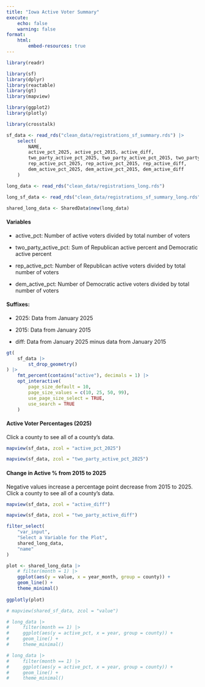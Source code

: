 ```yaml
---
title: "Iowa Active Voter Summary"
execute:
    echo: false
    warning: false
format: 
    html:
        embed-resources: true
---
```


``` r
library(readr)

library(sf)
library(dplyr)
library(reactable)
library(gt)
library(mapview)

library(ggplot2)
library(plotly)

library(crosstalk)
```


```r
sf_data <- read_rds("clean_data/registrations_sf_summary.rds") |> 
    select(
        NAME, 
        active_pct_2025, active_pct_2015, active_diff,
        two_party_active_pct_2025, two_party_active_pct_2015, two_party_active_diff,
        rep_active_pct_2025, rep_active_pct_2015, rep_active_diff,
        dem_active_pct_2025, dem_active_pct_2015, dem_active_diff
    )

long_data <- read_rds("clean_data/registrations_long.rds")

long_sf_data <- read_rds("clean_data/registrations_sf_summary_long.rds")

shared_long_data <- SharedData$new(long_data)

```


:::{.column-page}

#### Variables

* active_pct: Number of active voters divided by total number of voters

* two_party_active_pct: Sum of Republican active percent and Democratic active percent

* rep_active_pct: Number of Republican active voters divided by total number of voters

* dem_active_pct: Number of Democratic active voters divided by total number of voters

#### Suffixes:

* 2025: Data from January 2025

* 2015: Data from January 2015

* diff: Data from January 2025 minus data from January 2015


```r
gt(
    sf_data |> 
        st_drop_geometry()
) |>
    fmt_percent(contains("active"), decimals = 1) |>
    opt_interactive(
        page_size_default = 10,
        page_size_values = c(10, 25, 50, 99),
        use_page_size_select = TRUE,
        use_search = TRUE
    )

```


#### Active Voter Percentages (2025)

Click a county to see all of a county's data.
```r

mapview(sf_data, zcol = "active_pct_2025")

mapview(sf_data, zcol = "two_party_active_pct_2025")
```


#### Change in Active % from 2015 to 2025

Negative values increase a percentage point decrease from 2015 to 2025. Click a county to see all of a county's data.
```r

mapview(sf_data, zcol = "active_diff")

mapview(sf_data, zcol = "two_party_active_diff")
```


```r
filter_select(
    "var_input", 
    "Select a Variable for the Plot", 
    shared_long_data, 
    "name"
)

plot <- shared_long_data |>
    # filter(month = 1) |>
    ggplot(aes(y = value, x = year_month, group = county)) +
    geom_line() +
    theme_minimal()
    
ggplotly(plot)

# mapview(shared_sf_data, zcol = "value")
```


```r

# long_data |>
#     filter(month == 1) |>
#     ggplot(aes(y = active_pct, x = year, group = county)) +
#     geom_line() +
#     theme_minimal()

# long_data |>
#     filter(month == 1) |>
#     ggplot(aes(y = active_pct, x = year, group = county)) +
#     geom_line() +
#     theme_minimal()
```


:::